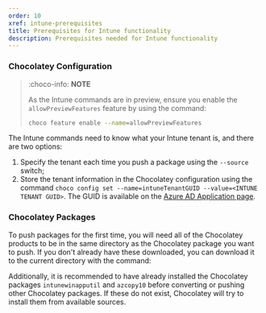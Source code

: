 ```yaml
---
order: 10
xref: intune-prerequisites
title: Prerequisites for Intune functionality
description: Prerequisites needed for Intune functionality
---
```


<IntuneNote />

### Chocolatey Configuration

> :choco-info: **NOTE**
>
> As the Intune commands are in preview, ensure you enable the `allowPreviewFeatures` feature by using the command:
>
> ~~~sh
> choco feature enable --name=allowPreviewFeatures
> ~~~

The Intune commands need to know what your Intune tenant is, and there are two options:

1. Specify the tenant each time you push a package using the `--source` switch;
2. Store the tenant information in the Chocolatey configuration using the command `choco config set --name=intuneTenantGUID --value=<INTUNE TENANT GUID>`. The GUID is available on the [Azure AD Application page](https://aad.portal.azure.com/).

### Chocolatey Packages

To push packages for the first time, you will need all of the Chocolatey products to be in the same directory as the Chocolatey package you want to push. If you don't already have these downloaded, you can download it to the current directory with the command:

<IntuneDownloadArchitect />
<IntuneDownloadBusiness />

Additionally, it is recommended to have already installed the Chocolatey packages `intunewinapputil` and `azcopy10` before converting or pushing other Chocolatey packages. If these do not exist, Chocolatey will try to install them from available sources.
